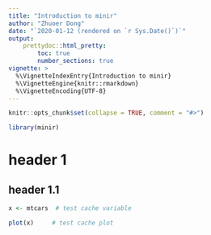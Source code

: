 ```yaml
---
title: "Introduction to minir"
author: "Zhuoer Dong"
date: "`2020-01-12 (rendered on `r Sys.Date()`)`"
output: 
    prettydoc::html_pretty:
        toc: true
        number_sections: true
vignette: >
  %\VignetteIndexEntry{Introduction to minir}
  %\VignetteEngine{knitr::rmarkdown}
  %\VignetteEncoding{UTF-8}
---
```


```r
knitr::opts_chunk$set(collapse = TRUE, comment = "#>")
```

```r
library(minir)
```

# header 1

## header 1.1

```r
x <- mtcars  # test cache variable
```

```r
plot(x)     # test cache plot
```